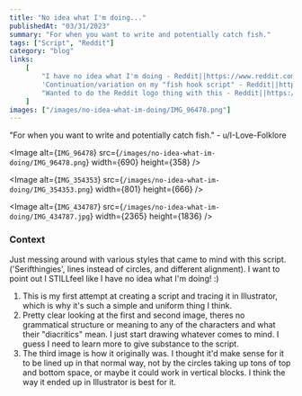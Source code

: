 ```yaml
---
title: "No idea what I'm doing..."
publishedAt: "03/31/2023"
summary: "For when you want to write and potentially catch fish."
tags: ["Script", "Reddit"]
category: "blog"
links:
    [
        "I have no idea what I'm doing - Reddit||https://www.reddit.com/r/neography/comments/1281xvo/i_have_no_idea_what_im_doing/?utm_source=share&amp;utm_medium=web2x&amp;context=3",
        'Continuation/variation on my "fish hook script" - Reddit||https://www.reddit.com/r/neography/comments/12ia74d/continuationvariation_on_my_fish_hook_script/?utm_source=share&amp;utm_medium=web2x&amp;context=3',
        "Wanted to do the Reddit logo thing with this - Reddit||https://www.reddit.com/r/neography/comments/129gdiq/wanted_to_do_the_reddit_logo_thing_with_this/?utm_source=share&utm_medium=web2x&context=3",
    ]
images: ["/images/no-idea-what-im-doing/IMG_96478.png"]
---
```


"For when you want to write and potentially catch fish." - u/I-Love-Folklore

<Image
	alt={`IMG_96478`}
	src={`/images/no-idea-what-im-doing/IMG_96478.png`}
	width={690}
	height={358}
/>

<Image
	alt={`IMG_354353`}
	src={`/images/no-idea-what-im-doing/IMG_354353.png`}
	width={801}
	height={666}
/>

<Image
	alt={`IMG_434787`}
	src={`/images/no-idea-what-im-doing/IMG_434787.jpg`}
	width={2365}
	height={1836}
/>

### Context

Just messing around with various styles that came to mind with this script. ('Serifthingies', lines instead of circles, and different alignment). I want to point out I STILLfeel like I have no idea what I'm doing! :)

1. This is my first attempt at creating a script and tracing it in Illustrator, which is why it's such a simple and uniform thing I think.
2. Pretty clear looking at the first and second image, theres no grammatical structure or meaning to any of the characters and what their "diacritics" mean. I just start drawing whatever comes to mind. I guess I need to learn more to give substance to the script.
3. The third image is how it originally was. I thought it'd make sense for it to be lined up in that normal way, not by the circles taking up tons of top and bottom space, or maybe it could work in vertical blocks. I think the way it ended up in Illustrator is best for it.

